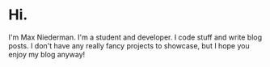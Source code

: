 # Hi.

I'm Max Niederman. I'm a student and developer. I code stuff and write blog posts. I don't have any really fancy projects to showcase, but I hope you enjoy my blog anyway!
